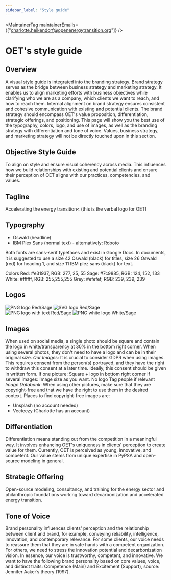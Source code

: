 ```yaml
---
sidebar_label: "Style guide"
---
```



<MaintainerTag maintainerEmails={["charlotte.heikendorf@openenergytransition.org"]} />

# OET's style guide
<ControlledDocBanner />

## Overview
A visual style guide is integrated into the branding strategy. Brand strategy serves as the bridge between business strategy and marketing strategy. It enables us to align marketing efforts with business objectives while clarifying who we are as a company, which clients we want to reach, and how to reach them. Internal alignment on brand strategy ensures consistent and cohesive communication with existing and potential clients. The brand strategy should encompass OET's value proposition, differentiation, strategic offerings, and positioning.
This page will show you the best use of the typography, colors, logo, and use of images, as well as the branding strategy with differentiation and tone of voice. Values, business strategy, and marketing strategy will not be directly touched upon in this section.

## Objective Style Guide
To align on style and ensure visual coherency across media. This influences how we build relationships with existing and potential clients and ensure their perception of OET aligns with our practices, competencies, and values. 

## Tagline
Accelerating the energy transition<
(this is the verbal logo for OET)


## Typography
- Oswald (headline)
- IBM Plex Sans (normal text) - alternatively: Roboto


Both fonts are sans-serif typefaces and exist in Google Docs.
In  documents, it is suggested to use a size 42 Oswald (black) for titles, size 26 Oswald (red) for heading 1, and size 11 IBM plez sans (black) for text.

Colors
Red: #e31937, RGB: 277, 25, 55
Sage: #7c9885, RGB: 124, 152, 133
White: #ffffff, RGB: 255,255,255
Grey: #efefef, RGB: 239, 239, 239

## Logos
![PNG logo Red/Sage](/img/oet_standard_red_png.png)
![SVG logo Red/Sage](/img/oet_standard_red_svg.svg)
![PNG logo with text Red/Sage](/img/oet_standard_text_red.png)
![PNG white logo White/Sage](/img/oet_white_png.png)

## Images
When used on social media, a single photo should be square and contain the logo in white/transparency at 30% in the bottom right corner. When using several photos, they don't need to have a logo and can be in their original size.
*Our Images*: It is crucial to consider GDPR when using images. This requires consent from the person(s) portrayed, and they have the right to withdraw this consent at a later time. Ideally, this consent should be given in written form.
If one picture: Square + logo in bottom right corner
If several images: Image size as you want. No logo
Tag people if relevant
*Image Databank*: When using other pictures, make sure that they are copyright-free and that we have the right to use them in the desired context. Places to find copyright-free images are:
- Unsplash (no account needed)</li>
- Vecteezy (Charlotte has an account)</li>


## Differentiation
Differentiation means standing out from the competition in a meaningful way. It involves enhancing OET's uniqueness in clients' perception to create value for them. Currently, OET is perceived as young, innovative, and competent. Our value stems from unique expertise in PyPSA and open-source modeling in general.

## Strategic Offering
Open-source modeling, consultancy, and training for the energy sector and philanthropic foundations working toward decarbonization and accelerated energy transition.

## Tone of Voice
Brand personality influences clients' perception and the relationship between client and brand, for example, conveying reliability, intelligence, innovation, and contemporary relevance. For some clients, our voice needs to reassure them that they are in safe hands with a competent organization. For others, we need to stress the innovation potential and decarbonization vision. In essence, our voice is trustworthy, competent, and innovative. We want to have the following brand personality based on core values, voice, and distinct traits: Competence (Main) and Excitement (Support), source: Jennifer Aaker’s theory (1997).

